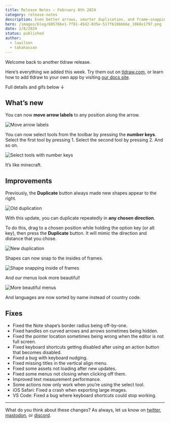 ```yaml
---
title: Release Notes – February 8th 2024
category: release-notes
description: Even better arrows, smarter duplication, and frame-snapping.
hero: /images/blog/60576be1-7f81-45d2-835e-517f619bbb6e_1868x1797.png
date: 2/8/2024
status: published
author:
  - luwilson
  - tahahassan
---
```


Welcome back to another tldraw release.

Here’s everything we added this week. Try them out on [tldraw.com](https://www.tldraw.com/), or learn how to add tldraw to your own app by visiting [our docs site](https://tldraw.dev/).

Full details and gifs below ↓

## What’s new

You can now **move arrow labels** to any position along the arrow.

![Move arrow labels](/images/blog/8b55c4e8-21d6-4c79-b401-5554b2c69773_960x540.gif)

You can now select tools from the toolbar by pressing the **number keys**. Select the first tool by pressing 1. Select the second tool by pressing 2. And so on.

![Select tools with number keys](/images/blog/8b55c4e8-21d6-4c79-b401-5554b2c69773_960x540.gif)

It’s like minecraft.

## Improvements

Previously, the **Duplicate** button always made new shapes appear to the right.

![Old duplication](/images/blog/2ac1a6a0-be5c-44e5-b280-08e5b6136653_960x540.gif)

With this update, you can duplicate repeatedly in **any chosen direction**.

To do this, drag to a chosen position while holding the option key (or alt key), then press the **Duplicate** button. It will mimic the direction and distance that you chose.

![New duplication](/images/blog/d0716367-c3d7-4b87-b7fa-5a00a4832887_960x540.gif)

Shapes can now snap to the insides of frames.

![Shape snapping inside of frames](/images/blog/7611d71a-60e4-415c-8639-9a2f528496aa_960x540.gif)

And our menus look more beautiful!

![More beautiful menus](/images/blog/c7cbbae1-cdcd-479e-88bd-4e8351fdc529_948x610.png)

And languages are now sorted by name instead of country code.

## Fixes

- Fixed the Note shape’s border radius being off-by-one.
- Fixed handles on curved arrows and arrows sometimes being hidden.
- Fixed the pointer location sometimes being wrong when the editor is not full screen.
- Fixed keyboard shortcuts getting disabled after using an action button that becomes disabled.
- Fixed a bug with keyboard nudging.
- Fixed missing titles in the vertical align menu.
- Fixed some assets not loading after new updates.
- Fixed some menus not closing when clicking off them.
- Improved text measurement performance.
- Some actions now only work when you’re using the select tool.
- iOS Safari: Fixed a crash when exporting large images.
- VS Code: Fixed a bug where keyboard shortcuts could stop working.

---

What do you think about these changes? As always, let us know on [twitter](https://twitter.com/tldraw), [mastodon](https://mas.to/@tldraw), or [discord](https://discord.tldraw.com/?utm_source=blog&utm_medium=announcement&utm_campaign=release-notes).
